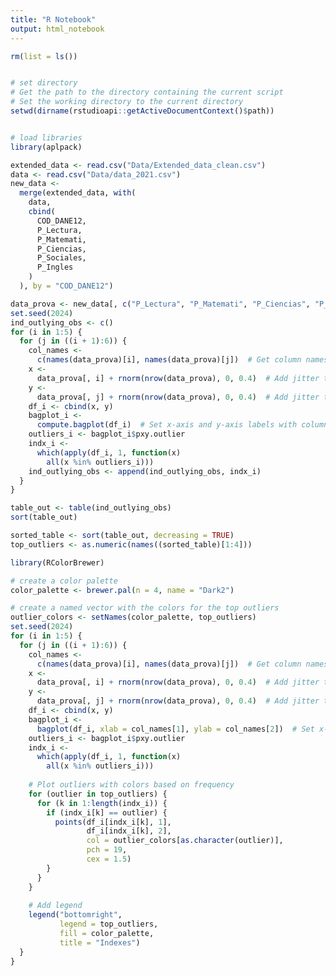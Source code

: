 ```yaml
---
title: "R Notebook"
output: html_notebook
---
```



```r
rm(list = ls())


# set directory
# Get the path to the directory containing the current script
# Set the working directory to the current directory
setwd(dirname(rstudioapi::getActiveDocumentContext()$path))


# load libraries
library(aplpack)

extended_data <- read.csv("Data/Extended_data_clean.csv")
data <- read.csv("Data/data_2021.csv")
new_data <-
  merge(extended_data, with(
    data,
    cbind(
      COD_DANE12,
      P_Lectura,
      P_Matemati,
      P_Ciencias,
      P_Sociales,
      P_Ingles
    )
  ), by = "COD_DANE12")

data_prova <- new_data[, c("P_Lectura", "P_Matemati", "P_Ciencias", "P_Sociales", "P_Ingles", "P_Puntaje_2021")]
set.seed(2024)
ind_outlying_obs <- c()
for (i in 1:5) {
  for (j in ((i + 1):6)) {
    col_names <-
      c(names(data_prova)[i], names(data_prova)[j])  # Get column names for current bagplot
    x <-
      data_prova[, i] + rnorm(nrow(data_prova), 0, 0.4)  # Add jitter to x-axis
    y <-
      data_prova[, j] + rnorm(nrow(data_prova), 0, 0.4)  # Add jitter to y-axis
    df_i <- cbind(x, y)
    bagplot_i <-
      compute.bagplot(df_i)  # Set x-axis and y-axis labels with column names
    outliers_i <- bagplot_i$pxy.outlier
    indx_i <-
      which(apply(df_i, 1, function(x)
        all(x %in% outliers_i)))
    ind_outlying_obs <- append(ind_outlying_obs, indx_i)
  }
}

```




```r
table_out <- table(ind_outlying_obs)
sort(table_out)
```



```r
sorted_table <- sort(table_out, decreasing = TRUE)
top_outliers <- as.numeric(names((sorted_table)[1:4]))

library(RColorBrewer)

# create a color palette
color_palette <- brewer.pal(n = 4, name = "Dark2")

# create a named vector with the colors for the top outliers
outlier_colors <- setNames(color_palette, top_outliers)
set.seed(2024)
for (i in 1:5) {
  for (j in ((i + 1):6)) {
    col_names <-
      c(names(data_prova)[i], names(data_prova)[j])  # Get column names for current bagplot
    x <-
      data_prova[, i] + rnorm(nrow(data_prova), 0, 0.4)  # Add jitter to x-axis
    y <-
      data_prova[, j] + rnorm(nrow(data_prova), 0, 0.4)  # Add jitter to y-axis
    df_i <- cbind(x, y)
    bagplot_i <-
      bagplot(df_i, xlab = col_names[1], ylab = col_names[2])  # Set x-axis and y-axis labels with column names
    outliers_i <- bagplot_i$pxy.outlier
    indx_i <-
      which(apply(df_i, 1, function(x)
        all(x %in% outliers_i)))
    
    # Plot outliers with colors based on frequency
    for (outlier in top_outliers) {
      for (k in 1:length(indx_i)) {
        if (indx_i[k] == outlier) {
          points(df_i[indx_i[k], 1],
                 df_i[indx_i[k], 2],
                 col = outlier_colors[as.character(outlier)],
                 pch = 19,
                 cex = 1.5)
        }
      }
    }
    
    # Add legend
    legend("bottomright",
           legend = top_outliers,
           fill = color_palette,
           title = "Indexes")
  }
}
```


